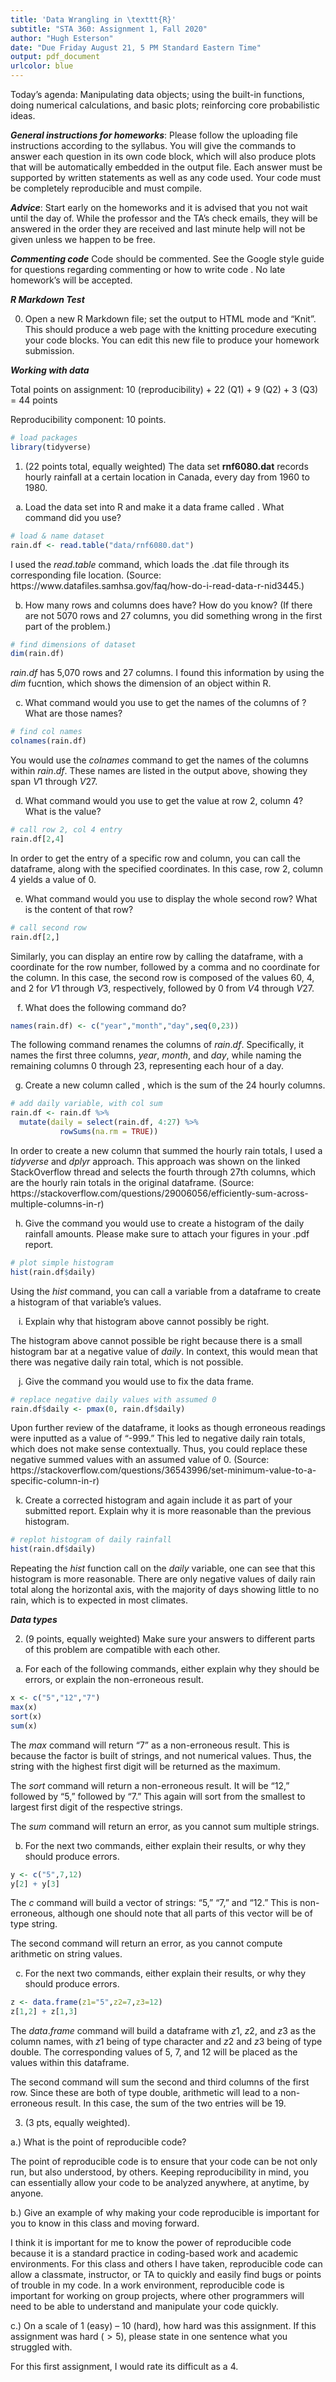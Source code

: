 ```yaml
---
title: 'Data Wrangling in \texttt{R}'
subtitle: "STA 360: Assignment 1, Fall 2020"
author: "Hugh Esterson"
date: "Due Friday August 21, 5 PM Standard Eastern Time"
output: pdf_document
urlcolor: blue
---
```


Today's agenda: Manipulating data objects; using the built-in functions, doing numerical calculations, and basic plots; reinforcing core probabilistic ideas.

***General instructions for homeworks***: Please follow the uploading file instructions according to the syllabus. You will give the commands to answer each question in its own code block, which will also produce plots that will be automatically embedded in the output file. Each answer must be supported by written statements as well as any code used. Your code must be completely reproducible and must compile. 

***Advice***: Start early on the homeworks and it is advised that you not wait until the day of. While the professor and the TA's check emails, they will be answered in the order they are received and last minute help will not be given unless we happen to be free.  

***Commenting code***
Code should be commented. See the Google style guide for questions regarding commenting or how to write 
code \url{https://google.github.io/styleguide/Rguide.xml}. No late homework's will be accepted.

***R Markdown Test***

0. Open a new R Markdown file; set the output to HTML mode and "Knit". This should produce a web page with the knitting procedure executing your code blocks. You can edit this new file to produce your homework submission.

***Working with data***

Total points on assignment: 10 (reproducibility) + 22 (Q1) + 9 (Q2) + 3 (Q3) = 44 points 

Reproducibility component: 10 points. 


```r
# load packages
library(tidyverse)
```

1.  (22 points total, equally weighted) The data set **rnf6080.dat** records hourly rainfall at a certain location in Canada, every day from 1960 to 1980.

a. Load the data set into R and make it a data frame called \texttt{rain.df}.  What command did you use?
```r
# load & name dataset
rain.df <- read.table("data/rnf6080.dat")
```
I used the $read.table$ command, which loads the .dat file through its corresponding file location.
(Source: https://www.datafiles.samhsa.gov/faq/how-do-i-read-data-r-nid3445.)

b. How many rows and columns does \texttt{rain.df} have?  How do you know?  (If there are not 5070 rows and 27 columns, you did something wrong in the first part of the problem.)

```r
# find dimensions of dataset
dim(rain.df)
```
$rain.df$ has 5,070 rows and 27 columns. I found this information by using the $dim$ fucntion, which shows the dimension of an object within R.

c. What command would you use to get the names of the columns of \texttt{rain.df}? What are those names?
```r
# find col names
colnames(rain.df)
```
You would use the $colnames$ command to get the names of the columns within $rain.df$. These names are listed in the output above, showing they span $V1$ through $V27$.

d. What command would you use to get the value at row 2, column 4? What is the value?
```r
# call row 2, col 4 entry
rain.df[2,4]
```
In order to get the entry of a specific row and column, you can call the dataframe, along with the specified coordinates. In this case, row 2, column 4 yields a value of 0.

e. What command would you use to display the whole second row?  What is the content of that row?
```r
# call second row
rain.df[2,]
```
Similarly, you can display an entire row by calling the dataframe, with a coordinate for the row number, followed by a comma and no coordinate for the column. In this case, the second row is composed of the values 60, 4, and 2 for $V1$ through $V3$, respectively, followed by 0 from $V4$ through $V27$.


f.  What does the following command do?
```r
names(rain.df) <- c("year","month","day",seq(0,23))
```
The following command renames the columns of $rain.df$. Specifically, it names the first three columns, $year$, $month$, and $day$, while naming the remaining columns $0$ through $23$, representing each hour of a day. 

g.  Create a new column called \texttt{daily}, which is the sum of the 24 hourly columns.
```r
# add daily variable, with col sum
rain.df <- rain.df %>% 
  mutate(daily = select(rain.df, 4:27) %>%
           rowSums(na.rm = TRUE))
```
In order to create a new column that summed the hourly rain totals, I used a $tidyverse$ and $dplyr$ approach. This approach was shown on the linked StackOverflow thread and selects the fourth through 27th columns, which are the hourly rain totals in the original dataframe.
(Source: https://stackoverflow.com/questions/29006056/efficiently-sum-across-multiple-columns-in-r)

h. Give the command you would use to create a histogram of the daily rainfall amounts.  Please make sure to attach your figures in your .pdf report. 
```r
# plot simple histogram
hist(rain.df$daily)
```

Using the $hist$ command, you can call a variable from a dataframe to create a histogram of that variable's values. 

i. Explain why that histogram above cannot possibly be right.

The histogram above cannot possible be right because there is a small histogram bar at a negative value of $daily$. In context, this would mean that there was negative daily rain total, which is not possible.

j. Give the command you would use to fix the data frame.
```r
# replace negative daily values with assumed 0
rain.df$daily <- pmax(0, rain.df$daily)
```

Upon further review of the dataframe, it looks as though erroneous readings were inputted as a value of "-999." This led to negative daily rain totals, which does not make sense contextually. Thus, you could replace these negative summed values with an assumed value of 0.
(Source: https://stackoverflow.com/questions/36543996/set-minimum-value-to-a-specific-column-in-r)


k. Create a corrected histogram and again include it as part of your submitted report. Explain why it is
more reasonable than the previous histogram.
```r
# replot histogram of daily rainfall
hist(rain.df$daily)
```

Repeating the $hist$ function call on the $daily$ variable, one can see that this histogram is more reasonable. There are only negative values of daily rain total along the horizontal axis, with the majority of days showing little to no rain, which is to expected in most climates.


***Data types***

2. (9 points, equally weighted) Make sure your answers to different parts of this problem are compatible with each other.

a. For each of the following commands, either explain why they should be errors, or explain the non-erroneous result.
```r
x <- c("5","12","7")
max(x)
sort(x)
sum(x)
```
The $max$ command will return "7" as a non-erroneous result. This is because the factor is built of strings, and not numerical values. Thus, the string with the highest first digit will be returned as the maximum.

The $sort$ command will return a non-erroneous result. It will be "12," followed by "5," followed by "7." This again will sort from the smallest to largest first digit of the respective strings.

The $sum$ command will return an error, as you cannot sum multiple strings.

b. For the next two commands, either explain their results, or why they
should produce errors.
```r
y <- c("5",7,12)
y[2] + y[3]
```
The $c$ command will build a vector of strings: "5," "7," and "12." This is non-erroneous, although one should note that all parts of this vector will be of type string.

The second command will return an error, as you cannot compute arithmetic on string values.

c. For the next two commands, either explain their results, or why they should
produce errors.
```r
z <- data.frame(z1="5",z2=7,z3=12)
z[1,2] + z[1,3]
```
The $data.frame$ command will build a dataframe with $z1$, $z2$, and $z3$ as the column names, with $z1$ being of type character and $z2$ and $z3$ being of type double. The corresponding values of 5, 7, and 12 will be placed as the values within this dataframe.

The second command will sum the second and third columns of the first row. Since these are both of type double, arithmetic will lead to a non-erroneous result. In this case, the sum of the two entries will be 19.

3. (3 pts, equally weighted). 

a.) What is the point of reproducible code? 

The point of reproducible code is to ensure that your code can be not only run, but also understood, by others. Keeping reproducibility in mind, you can essentially allow your code to be analyzed anywhere, at anytime, by anyone. 

b.) Give an example of why making your code reproducible is important for you to know in this class and moving forward. 

I think it is important for me to know the power of reproducible code because it is a standard practice in coding-based work and academic environments. For this class and others I have taken, reproducible code can allow a classmate, instructor, or TA to quickly and easily find bugs or points of trouble in my code. In a work environment, reproducible code is important for working on group projects, where other programmers will need to be able to understand and manipulate your code quickly.


c.) On a scale of 1 (easy) -- 10 (hard), how hard was this assignment. If this assignment was hard ($>5$), please state in one sentence what you struggled with. 

For this first assignment, I would rate its difficult as a 4.


